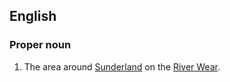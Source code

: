==English==

===Proper noun===
{{wikipedia}}
{{en-proper noun}}

# {{informal}} The area around [[Sunderland]] on the [[W:River Wear|River Wear]].